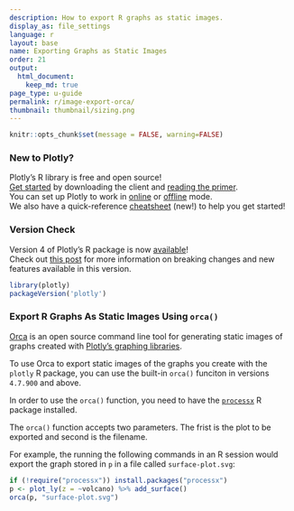 ```yaml
---
description: How to export R graphs as static images.
display_as: file_settings
language: r
layout: base
name: Exporting Graphs as Static Images
order: 21
output:
  html_document:
    keep_md: true
page_type: u-guide
permalink: r/image-export-orca/
thumbnail: thumbnail/sizing.png
---
```


```r
knitr::opts_chunk$set(message = FALSE, warning=FALSE)
```
### New to Plotly?

Plotly's R library is free and open source!<br>
[Get started](https://plot.ly/r/getting-started/) by downloading the client and [reading the primer](https://plot.ly/r/getting-started/).<br>
You can set up Plotly to work in [online](https://plot.ly/r/getting-started/#hosting-graphs-in-your-online-plotly-account) or [offline](https://plot.ly/r/offline/) mode.<br>
We also have a quick-reference [cheatsheet](https://images.plot.ly/plotly-documentation/images/r_cheat_sheet.pdf) (new!) to help you get started!

### Version Check

Version 4 of Plotly's R package is now [available](https://plot.ly/r/getting-started/#installation)!<br>
Check out [this post](http://moderndata.plot.ly/upgrading-to-plotly-4-0-and-above/) for more information on breaking changes and new features available in this version.
```r
library(plotly)
packageVersion('plotly')
```

### Export R Graphs As Static Images Using `orca()`

[Orca](https://github.com/plotly/orca) is an open source command line tool for generating static images of graphs created with [Plotly's graphing libraries](https://plot.ly/graphing-libraries). 

To use Orca to export static images of the graphs you create with the `plotly` R package, you can use the built-in `orca()` funciton in versions `4.7.900` and above.

In order to use the `orca()` function, you need to have the [`processx`](https://github.com/r-lib/processx) R package installed. 

The `orca()` function accepts two parameters. The frist is the plot to be exported and second is the filename. 

For example, the running the following commands in an R session would export the graph stored in `p` in a file called `surface-plot.svg`:

```r
if (!require("processx")) install.packages("processx")
p <- plot_ly(z = ~volcano) %>% add_surface()
orca(p, "surface-plot.svg")
```
